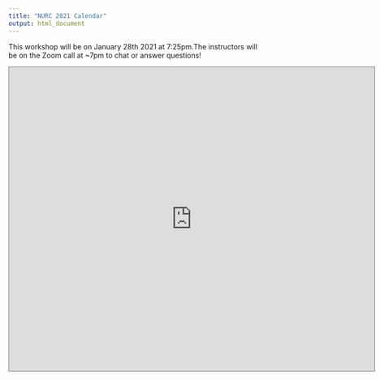 ```yaml
---
title: "NURC 2021 Calendar"
output: html_document
---
```

This workshop will be on January 28th 2021 at 7:25pm.The instructors will be on the Zoom call at  ~7pm to chat or answer questions!

<iframe src="https://calendar.google.com/calendar/embed?height=600&amp;wkst=1&amp;bgcolor=%23ffffff&amp;ctz=America%2FVancouver&amp;src=ZGlnaWNvbW1zdHVkeXViY0BnbWFpbC5jb20&amp;src=ZW4uY2FuYWRpYW4jaG9saWRheUBncm91cC52LmNhbGVuZGFyLmdvb2dsZS5jb20&amp;color=%23039BE5&amp;color=%230B8043" style="border:solid 1px #777" width="720" height="600" frameborder="0" scrolling="no"></iframe>
